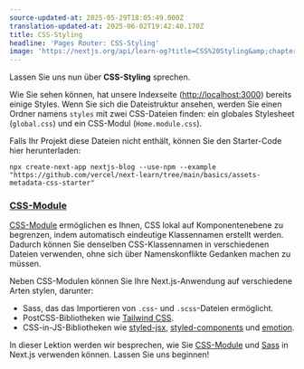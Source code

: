 ```yaml
---
source-updated-at: 2025-05-29T18:05:49.000Z
translation-updated-at: 2025-06-02T19:42:40.170Z
title: CSS-Styling
headline: 'Pages Router: CSS-Styling'
image: 'https://nextjs.org/api/learn-og?title=CSS%20Styling&amp;chapter=15'
---
```


Lassen Sie uns nun über **CSS-Styling** sprechen.

Wie Sie sehen können, hat unsere Indexseite ([http://localhost:3000](http://localhost:3000)) bereits einige Styles. Wenn Sie sich die Dateistruktur ansehen, werden Sie einen Ordner namens `styles` mit zwei CSS-Dateien finden: ein globales Stylesheet (`global.css`) und ein CSS-Modul (`Home.module.css`).

Falls Ihr Projekt diese Dateien nicht enthält, können Sie den Starter-Code hier herunterladen:

```
npx create-next-app nextjs-blog --use-npm --example "https://github.com/vercel/next-learn/tree/main/basics/assets-metadata-css-starter"
```

### [CSS-Module](#css-modules)

[CSS-Module](/docs/basic-features/built-in-css-support) ermöglichen es Ihnen, CSS lokal auf Komponentenebene zu begrenzen, indem automatisch eindeutige Klassennamen erstellt werden. Dadurch können Sie denselben CSS-Klassennamen in verschiedenen Dateien verwenden, ohne sich über Namenskonflikte Gedanken machen zu müssen.

Neben CSS-Modulen können Sie Ihre Next.js-Anwendung auf verschiedene Arten stylen, darunter:

*   Sass, das das Importieren von `.css`- und `.scss`-Dateien ermöglicht.
*   PostCSS-Bibliotheken wie [Tailwind CSS](https://github.com/vercel/next.js/tree/canary/examples/with-tailwindcss).
*   CSS-in-JS-Bibliotheken wie [styled-jsx](https://github.com/vercel/styled-jsx), [styled-components](https://github.com/vercel/next.js/tree/canary/examples/with-styled-components) und [emotion](https://github.com/vercel/next.js/tree/canary/examples/with-emotion).

In dieser Lektion werden wir besprechen, wie Sie [CSS-Module](/docs/basic-features/built-in-css-support#adding-component-level-css) und [Sass](/docs/basic-features/built-in-css-support#sass-support) in Next.js verwenden können. Lassen Sie uns beginnen!